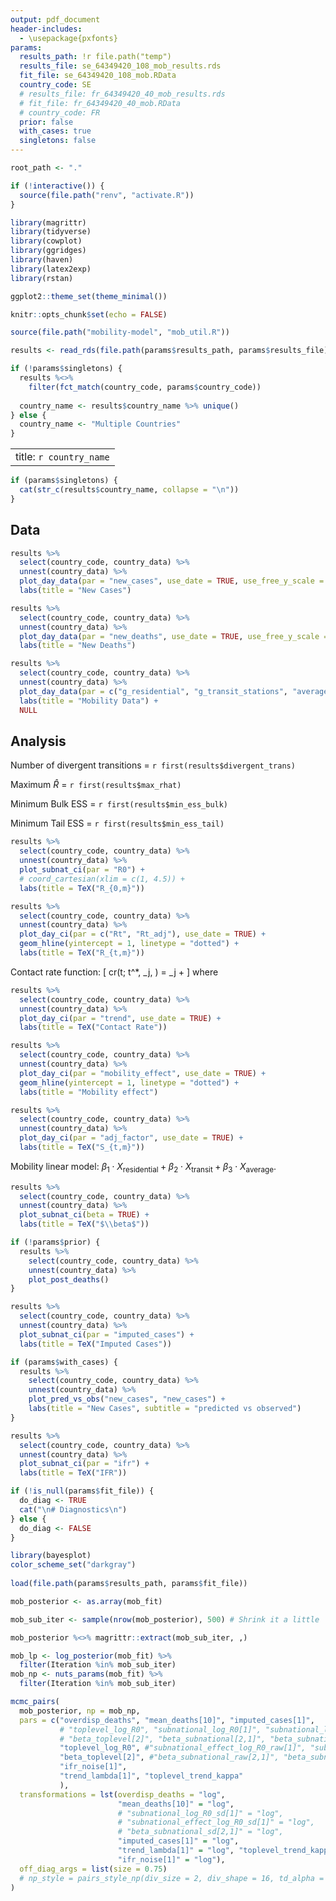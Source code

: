 ```yaml
---
output: pdf_document
header-includes:
  - \usepackage{pxfonts} 
params:
  results_path: !r file.path("temp")
  results_file: se_64349420_108_mob_results.rds
  fit_file: se_64349420_108_mob.RData
  country_code: SE 
  # results_file: fr_64349420_40_mob_results.rds 
  # fit_file: fr_64349420_40_mob.RData 
  # country_code: FR 
  prior: false 
  with_cases: true 
  singletons: false
---
```


```r
root_path <- "."

if (!interactive()) {
  source(file.path("renv", "activate.R"))
}

library(magrittr)
library(tidyverse)
library(cowplot)
library(ggridges)
library(haven)
library(latex2exp)
library(rstan)

ggplot2::theme_set(theme_minimal())

knitr::opts_chunk$set(echo = FALSE)
```

```r
source(file.path("mobility-model", "mob_util.R"))
```


```r
results <- read_rds(file.path(params$results_path, params$results_file))

if (!params$singletons) {
  results %<>% 
    filter(fct_match(country_code, params$country_code))
  
  country_name <- results$country_name %>% unique()
} else {
  country_name <- "Multiple Countries"
}
```

---
title: `r country_name`
---

```r
if (params$singletons) {
  cat(str_c(results$country_name, collapse = "\n"))
}
```


## Data

```r
results %>%
  select(country_code, country_data) %>% 
  unnest(country_data) %>% 
  plot_day_data(par = "new_cases", use_date = TRUE, use_free_y_scale = TRUE, use_bar = TRUE)  +
  labs(title = "New Cases") 
```

```r
results %>%
  select(country_code, country_data) %>% 
  unnest(country_data) %>% 
  plot_day_data(par = "new_deaths", use_date = TRUE, use_free_y_scale = TRUE, use_bar = TRUE)  +
  labs(title = "New Deaths") 
```

```r
results %>% 
  select(country_code, country_data) %>% 
  unnest(country_data) %>% 
  plot_day_data(par = c("g_residential", "g_transit_stations", "average_mob"), use_date = TRUE) +
  labs(title = "Mobility Data") +
  NULL
```

## Analysis

Number of divergent transitions = `r first(results$divergent_trans)`

Maximum $\hat{R}$ = `r first(results$max_rhat)`

Minimum Bulk ESS = `r first(results$min_ess_bulk)`

Minimum Tail ESS = `r first(results$min_ess_tail)`

```r
results %>% 
  select(country_code, country_data) %>% 
  unnest(country_data) %>% 
  plot_subnat_ci(par = "R0") + 
  # coord_cartesian(xlim = c(1, 4.5)) +
  labs(title = TeX("R_{0,m}"))
```

```r
results %>% 
  select(country_code, country_data) %>% 
  unnest(country_data) %>% 
  plot_day_ci(par = c("Rt", "Rt_adj"), use_date = TRUE) +
  geom_hline(yintercept = 1, linetype = "dotted") +
  labs(title = TeX("R_{t,m}")) 
```

Contact rate function: \[ cr(t; t^*, \lambda_j, \kappa) = \lambda_j + \frac{1 - \lambda_j}{1 + \exp(\kappa (t - t^*))} \]
where 
\begin{align*}
\lambda_j &\sim \mathtt{Beta}(3, 1) \\
\kappa &\sim \mathtt{NegHalfNormal}(0, 1).
\end{align*}

```r
results %>% 
  select(country_code, country_data) %>% 
  unnest(country_data) %>% 
  plot_day_ci(par = "trend", use_date = TRUE) +
  labs(title = TeX("Contact Rate")) 
```

```r
results %>% 
  select(country_code, country_data) %>% 
  unnest(country_data) %>% 
  plot_day_ci(par = "mobility_effect", use_date = TRUE) +
  geom_hline(yintercept = 1, linetype = "dotted") +
  labs(title = "Mobility effect") 
```

```r
results %>% 
  select(country_code, country_data) %>% 
  unnest(country_data) %>% 
  plot_day_ci(par = "adj_factor", use_date = TRUE) +
  labs(title = TeX("S_{t,m}")) 
```
Mobility linear model: $\beta_1 \cdot X_\text{residential} + \beta_2 \cdot X_\text{transit} + \beta_3 \cdot X_\text{average}$.

```r
results %>% 
  select(country_code, country_data) %>% 
  unnest(country_data) %>% 
  plot_subnat_ci(beta = TRUE) + 
  labs(title = TeX("$\\beta$"))
```

```r
if (!params$prior) {
  results %>% 
    select(country_code, country_data) %>% 
    unnest(country_data) %>% 
    plot_post_deaths()
}
```

```r
results %>% 
  select(country_code, country_data) %>% 
  unnest(country_data) %>% 
  plot_subnat_ci(par = "imputed_cases") + 
  labs(title = TeX("Imputed Cases"))
```


```r
if (params$with_cases) {
  results %>% 
    select(country_code, country_data) %>% 
    unnest(country_data) %>% 
    plot_pred_vs_obs("new_cases", "new_cases") +
    labs(title = "New Cases", subtitle = "predicted vs observed")
}
```

```r
results %>% 
  select(country_code, country_data) %>% 
  unnest(country_data) %>% 
  plot_subnat_ci(par = "ifr") + 
  labs(title = TeX("IFR"))
```

```r
if (!is_null(params$fit_file)) {
  do_diag <- TRUE
  cat("\n# Diagnostics\n")
} else {
  do_diag <- FALSE
}
```

```r
library(bayesplot)
color_scheme_set("darkgray")
  
load(file.path(params$results_path, params$fit_file))

mob_posterior <- as.array(mob_fit)

mob_sub_iter <- sample(nrow(mob_posterior), 500) # Shrink it a little

mob_posterior %<>% magrittr::extract(mob_sub_iter, ,)

mob_lp <- log_posterior(mob_fit) %>%
  filter(Iteration %in% mob_sub_iter)
mob_np <- nuts_params(mob_fit) %>%
  filter(Iteration %in% mob_sub_iter)
```

```r
mcmc_pairs(
  mob_posterior, np = mob_np,
  pars = c("overdisp_deaths", "mean_deaths[10]", "imputed_cases[1]",
           # "toplevel_log_R0", "subnational_log_R0[1]", "subnational_log_R0_sd[1]",
           # "beta_toplevel[2]", "beta_subnational[2,1]", "beta_subnational_sd[2,1]",
           "toplevel_log_R0", #"subnational_effect_log_R0_raw[1]", "subnational_effect_log_R0_sd[1]",
           "beta_toplevel[2]", #"beta_subnational_raw[2,1]", "beta_subnational_sd[2,1]",
           "ifr_noise[1]",
           "trend_lambda[1]", "toplevel_trend_kappa"
           ),
  transformations = lst(overdisp_deaths = "log",
                        "mean_deaths[10]" = "log",
                        # "subnational_log_R0_sd[1]" = "log",
                        # "subnational_effect_log_R0_sd[1]" = "log",
                        # "beta_subnational_sd[2,1]" = "log",
                        "imputed_cases[1]" = "log",
                        "trend_lambda[1]" = "log", "toplevel_trend_kappa" = function(kappa) log(-kappa),
                        "ifr_noise[1]" = "log"),
  off_diag_args = list(size = 0.75)
  # np_style = pairs_style_np(div_size = 2, div_shape = 16, td_alpha = 0.1)
)
```

